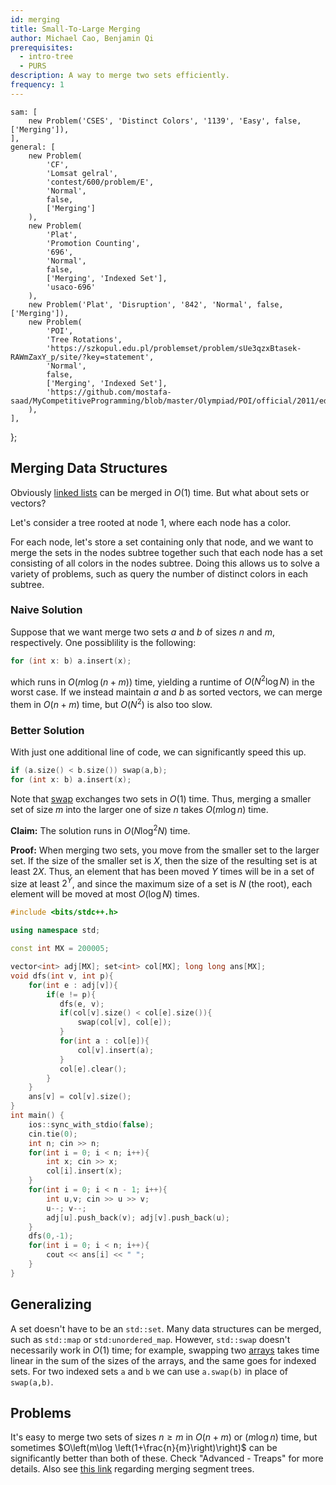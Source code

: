 ```yaml
---
id: merging
title: Small-To-Large Merging
author: Michael Cao, Benjamin Qi
prerequisites:
  - intro-tree
  - PURS
description: A way to merge two sets efficiently.
frequency: 1
---
```




	sam: [
		new Problem('CSES', 'Distinct Colors', '1139', 'Easy', false, ['Merging']),
	],
	general: [
		new Problem(
			'CF',
			'Lomsat gelral',
			'contest/600/problem/E',
			'Normal',
			false,
			['Merging']
		),
		new Problem(
			'Plat',
			'Promotion Counting',
			'696',
			'Normal',
			false,
			['Merging', 'Indexed Set'],
			'usaco-696'
		),
		new Problem('Plat', 'Disruption', '842', 'Normal', false, ['Merging']),
		new Problem(
			'POI',
			'Tree Rotations',
			'https://szkopul.edu.pl/problemset/problem/sUe3qzxBtasek-RAWmZaxY_p/site/?key=statement',
			'Normal',
			false,
			['Merging', 'Indexed Set'],
			'https://github.com/mostafa-saad/MyCompetitiveProgramming/blob/master/Olympiad/POI/official/2011/editorial/rot.pdf'
		),
	],
};

<!-- new Problem('Silver', 'Wormhole Sort', '992', 'Easy', false, ['Merging']), -->

<Resources>
	<Resource source="CPH" title="18.4 - Merging Data Structures"></Resource>
	<Resource
		source="CF"
		title="Arpa - Sack (DSU on Tree)"
		url="44351"
	></Resource>
	<Resource
		source="CF"
		title="tuwuna - Explaining DSU on Trees"
		url="67696"
	></Resource>
</Resources>

## Merging Data Structures

Obviously [linked lists](http://www.cplusplus.com/reference/list/list/splice/) can be merged in $O(1)$ time. But what about sets or vectors?

<FocusProblem problem={problems.sam[0]} />

Let's consider a tree rooted at node $1$, where each node has a color.

For each node, let's store a set containing only that node, and we want to merge the sets in the nodes subtree together such that each node has a set consisting of all colors in the nodes subtree. Doing this allows us to solve a variety of problems, such as query the number of distinct colors in each subtree.

### Naive Solution

Suppose that we want merge two sets $a$ and $b$ of sizes $n$ and $m$, respectively. One possiblility is the following:

```cpp
for (int x: b) a.insert(x);
```

which runs in $O(m\log (n+m))$ time, yielding a runtime of $O(N^2\log N)$ in the worst case. If we instead maintain $a$ and $b$ as sorted vectors, we can merge them in $O(n+m)$ time, but $O(N^2)$ is also too slow.

### Better Solution

With just one additional line of code, we can significantly speed this up.

```cpp
if (a.size() < b.size()) swap(a,b);
for (int x: b) a.insert(x);
```

Note that [swap](http://www.cplusplus.com/reference/utility/swap/) exchanges two sets in $O(1)$ time. Thus, merging a smaller set of size $m$ into the larger one of size $n$ takes $O(m\log n)$ time.

**Claim:** The solution runs in $O(N\log^2N)$ time.

**Proof:** When merging two sets, you move from the smaller set to the larger set. If the size of the smaller set is $X$, then the size of the resulting set is at least $2X$. Thus, an element that has been moved $Y$ times will be in a set of size at least $2^Y$, and since the maximum size of a set is $N$ (the root), each element will be moved at most $O(\log N$) times.

<Spoiler title="Full Code">

```cpp
#include <bits/stdc++.h>

using namespace std;

const int MX = 200005;

vector<int> adj[MX]; set<int> col[MX]; long long ans[MX];
void dfs(int v, int p){
    for(int e : adj[v]){
        if(e != p){
           dfs(e, v);
           if(col[v].size() < col[e].size()){
               swap(col[v], col[e]);
           }
           for(int a : col[e]){
               col[v].insert(a);
           }
           col[e].clear();
        }
    }
    ans[v] = col[v].size();
}
int main() {
    ios::sync_with_stdio(false);
    cin.tie(0);
    int n; cin >> n;
    for(int i = 0; i < n; i++){
        int x; cin >> x;
        col[i].insert(x);
    }
    for(int i = 0; i < n - 1; i++){
        int u,v; cin >> u >> v;
        u--; v--;
        adj[u].push_back(v); adj[v].push_back(u);
    }
    dfs(0,-1);
    for(int i = 0; i < n; i++){
        cout << ans[i] << " ";
    }
}
```

</Spoiler>

## Generalizing

A set doesn't have to be an `std::set`. Many data structures can be merged, such as `std::map` or `std:unordered_map`. However, `std::swap` doesn't necessarily work in $O(1)$ time; for example, swapping two [arrays](http://www.cplusplus.com/reference/array/array/swap/) takes time linear in the sum of the sizes of the arrays, and the same goes for indexed sets. For two indexed sets `a` and `b` we can use `a.swap(b)` in place of `swap(a,b)`.

<IncompleteSection />

## Problems

<Problems problems={problems.general} />

<Optional title="Faster Merging">

It's easy to merge two sets of sizes $n\ge m$ in $O(n+m)$ or $(m\log n)$ time, but sometimes $O\left(m\log \left(1+\frac{n}{m}\right)\right)$ can be significantly better than both of these. Check "Advanced - Treaps" for more details. Also see [this link](https://codeforces.com/blog/entry/49446) regarding merging segment trees.

</Optional>
